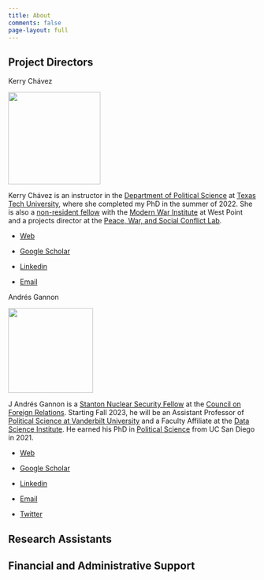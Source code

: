 ```yaml
---
title: About
comments: false
page-layout: full
---
```


## Project Directors

Kerry Chávez

![](images/image-966861216.png){width="187"}

Kerry Chávez is an instructor in the [Department of Political Science](https://www.depts.ttu.edu/politicalscience/) at [Texas Tech University](https://www.ttu.edu/), where she completed my PhD in the summer of 2022. She is also a [non-resident fellow](https://mwi.usma.edu/research-fellows/kerry-chavez/) with the [Modern War Institute](https://mwi.usma.edu/about-3/) at West Point and a projects director at the [Peace, War, and Social Conflict Lab](https://www.pwscl.com/).

-   [Web](https://kerrychavez.us/)

-   [Google Scholar](https://scholar.google.com/citations?user=c2GBgDgAAAAJ&hl=en)

-   [Linkedin](https://www.linkedin.com/in/kerry-ch%C3%A1vez-b35a43bb/)

-   [Email](kerry.chavez@ttu.edu)

Andrés Gannon

![](images/image-1982633316.png){width="172"}

J Andrés Gannon is a [Stanton Nuclear Security Fellow](https://www.cfr.org/fellowships/stanton-nuclear-security-fellowship) at the [Council on Foreign Relations](https://www.cfr.org/). Starting Fall 2023, he will be an Assistant Professor of [Political Science at Vanderbilt University](https://www.vanderbilt.edu/political-science/) and a Faculty Affiliate at the [Data Science Institute](https://www.vanderbilt.edu/datascience/). He earned his PhD in [[Political Science]{.underline}](http://polisci.ucsd.edu/) from UC San Diego in 2021.

-   [Web](https://jandresgannon.com/)

-   [Google Scholar](https://scholar.google.com/citations?user=81aHcOgAAAAJ&hl=en)

-   [Linkedin](https://www.linkedin.com/in/j-andres-gannon-14906850/)

-   [Email](andres.gannon@gmail.com)

-   [Twitter](https://twitter.com/AndresGannon)

## Research Assistants

## Financial and Administrative Support
